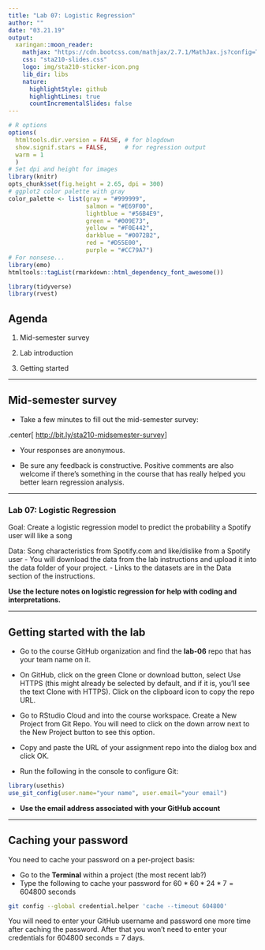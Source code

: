 ```yaml
---
title: "Lab 07: Logistic Regression"
author: ""
date: "03.21.19"
output:
  xaringan::moon_reader:
    mathjax: "https://cdn.bootcss.com/mathjax/2.7.1/MathJax.js?config=TeX-MML-AM_HTMLorMML"
    css: "sta210-slides.css"
    logo: img/sta210-sticker-icon.png
    lib_dir: libs
    nature:
      highlightStyle: github
      highlightLines: true
      countIncrementalSlides: false
---
```


```r
# R options
options(
  htmltools.dir.version = FALSE, # for blogdown
  show.signif.stars = FALSE,     # for regression output
  warm = 1
  )
# Set dpi and height for images
library(knitr)
opts_chunk$set(fig.height = 2.65, dpi = 300) 
# ggplot2 color palette with gray
color_palette <- list(gray = "#999999", 
                      salmon = "#E69F00", 
                      lightblue = "#56B4E9", 
                      green = "#009E73", 
                      yellow = "#F0E442", 
                      darkblue = "#0072B2", 
                      red = "#D55E00", 
                      purple = "#CC79A7")
# For nonsese...
library(emo)
htmltools::tagList(rmarkdown::html_dependency_font_awesome())
```

```r
library(tidyverse)
library(rvest)
```


## Agenda

1. Mid-semester survey

2. Lab introduction

3. Getting started

---

## Mid-semester survey

- Take a few minutes to fill out the mid-semester survey: 

.center[
[http://bit.ly/sta210-midsemester-survey](http://bit.ly/sta210-midsemester-survey)
]

- Your responses are anonymous. 

- Be sure any feedback is constructive. Positive comments are also welcome if there's something in the course that has really helped you better learn regression analysis.

---

### Lab 07: Logistic Regression

<font class="vocab">Goal: </font> Create a logistic regression model to predict the probability a Spotify user will like a song

<font class="vocab">Data: </font> Song characteristics from Spotify.com and like/dislike from a Spotify user
- You will download the data from the lab instructions and upload it into the data folder of your project. 
- Links to the datasets are in the Data section of the instructions.

**Use the lecture notes on logistic regression for help with coding and interpretations.**

---

## Getting started with the lab

- Go to the course GitHub organization and find the **lab-06** repo that has your team name on it.

- On GitHub, click on the green Clone or download button, select Use HTTPS (this might already be selected by default, and if it is, you’ll see the text Clone with HTTPS). Click on the clipboard icon to copy the repo URL.

- Go to RStudio Cloud and into the course workspace. Create a New Project from Git Repo. You will need to click on the down arrow next to the New Project button to see this option.

- Copy and paste the URL of your assignment repo into the dialog box and click OK. 

- Run the following in the console to configure Git:

```r
library(usethis)
use_git_config(user.name="your name", user.email="your email")
```

- **Use the email address associated with your GitHub account**

---

## Caching your password

You need to cache your password on a per-project basis: 

- Go to the **Terminal** within a project (the most recent lab?)
- Type the following to cache your password for $60 * 60 * 24 * 7 = 604800$ seconds

```bash
git config --global credential.helper 'cache --timeout 604800'
```

You will need to enter your GitHub username and password one more time after caching the password. After that you won't need to enter your credentials for 604800 seconds = 7 days.



